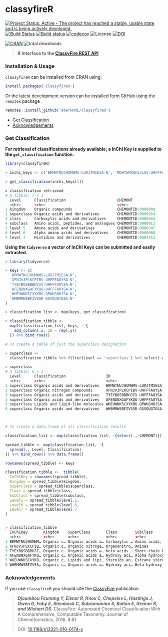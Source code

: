 # classyfireR

[![Project Status: Active - The project has reached a stable, usable state and is being actively developed.](http://www.repostatus.org/badges/latest/active.svg)](http://www.repostatus.org/#active)
[![Build Status](https://travis-ci.org/aberHRML/classyfireR.svg?branch=master)](https://travis-ci.org/aberHRML/classyfireR) [![Build status](https://ci.appveyor.com/api/projects/status/ua94fiotdmc0ssq5/branch/master?svg=true)](https://ci.appveyor.com/project/wilsontom/classyfirer/branch/master) [![codecov](https://codecov.io/gh/wilsontom/classyfireR/branch/master/graph/badge.svg)](https://codecov.io/gh/wilsontom/classyfireR) ![License](https://img.shields.io/badge/license-GNU%20GPL%20v3.0-blue.svg) [![DOI](https://zenodo.org/badge/118162964.svg)](https://zenodo.org/badge/latestdoi/118162964)

[![CRAN](https://www.r-pkg.org/badges/version/classyfireR)](https://cran.r-project.org/web/packages/classyfireR/index.html) ![total downloads](https://cranlogs.r-pkg.org/badges/grand-total/classyfireR?color=red)

> __R Interface to the [ClassyFire REST API](http://classyfire.wishartlab.com)__ 


### Installation & Usage
`classyfireR` can be installed from CRAN using;

```R
install.packages('classyfireR')
```

Or the latest development version can be installed form GitHub using the `remotes` package

```R
remotes::install_github('aberHRML/classyfireR')
```

* [Get Classification](get-classification)
* [Acknowledgements](#acknowledgements)

### Get Classification

__For retrieval of classifications already available; a InChI Key is supplied to the  `get_classification` function.__

```R
library(classyfireR)

> inchi_keys <- c('BRMWTNUJHUMWMS-LURJTMIESA-N', 'MDHYEMXUFSJLGV-UHFFFAOYSA-N')

> get_classification(inchi_keys[1])

✔ classification retrieved
# A tibble: 7 x 3
  Level      Classification                       CHEMONT          
  <chr>      <chr>                                <chr>            
1 kingdom    Organic compounds                    CHEMONTID:0000000
2 superclass Organic acids and derivatives        CHEMONTID:0000264
3 class      Carboxylic acids and derivatives     CHEMONTID:0000265
4 subclass   Amino acids, peptides, and analogues CHEMONTID:0000013
5 level 5    Amino acids and derivatives          CHEMONTID:0000347
6 level 6    Alpha amino acids and derivatives    CHEMONTID:0000060
7 level 7    Histidine and derivatives            CHEMONTID:0004311
```

__Using the `tidyverse` a vector of InChI Keys can be submitted and easily extracted.__

```R
> library(tidyverse)

> keys <- c(
  'BRMWTNUJHUMWMS-LURJTMIESA-N',
  'XFNJVJPLKCPIBV-UHFFFAOYSA-N',
  'TYEYBOSBBBHJIV-UHFFFAOYSA-N',
  'AFENDNXGAFYKQO-UHFFFAOYSA-N',
  'WHEUWNKSCXYKBU-QPWUGHHJSA-N',
  'WHBMMWSBFZVSSR-GSVOUGTGSA-N'
)

> classification_list <- map(keys, get_classification)

> classification_tibble <-
  map2(classification_list, keys, ~ {
    add_column(.x, ID = rep(.y))
  }) %>% bind_rows()

# To create a table of just the superclass designation

> superclass <-
  classification_tibble %>% filter(Level == 'superclass') %>% select(-c(CHEMONT))

> superclass
# A tibble: 6 x 3
  Level      Classification                  ID                         
  <chr>      <chr>                           <chr>                      
1 superclass Organic acids and derivatives   BRMWTNUJHUMWMS-LURJTMIESA-N
2 superclass Organic nitrogen compounds      XFNJVJPLKCPIBV-UHFFFAOYSA-N
3 superclass Organic acids and derivatives   TYEYBOSBBBHJIV-UHFFFAOYSA-N
4 superclass Organic acids and derivatives   AFENDNXGAFYKQO-UHFFFAOYSA-N
5 superclass Lipids and lipid-like molecules WHEUWNKSCXYKBU-QPWUGHHJSA-N
6 superclass Organic acids and derivatives   WHBMMWSBFZVSSR-GSVOUGTGSA-N



# To create a data.frame of all classification results

classification_list <- map(classification_list, ~{select(.,-CHEMONT)})

spread_tibble <- map(classification_list, ~{
  spread(., Level, Classification)  
}) %>% bind_rows() %>% data.frame()

rownames(spread_tibble) <- keys

classification_tibble <-  tibble(
  InChIKey = rownames(spread_tibble),
  Kingdom = spread_tibble$kingdom,
  SuperClass = spread_tibble$superclass,
  Class = spread_tibble$class,
  SubClass = spread_tibble$subclass,
  Level5 = spread_tibble$level.5,
  Level6 = spread_tibble$level.6,
  Level7 = spread_tibble$level.7
)


> classification_tibble
  InChIKey       Kingdom    SuperClass       Class        SubClass         Level5      Level6        Level7     
  <chr>          <chr>      <chr>            <chr>        <chr>            <chr>       <chr>         <chr>      
1 BRMWTNUJHUMWM… Organic c… Organic acids a… Carboxylic … Amino acids, pe… Amino acid… Alpha amino … Histidine …
2 XFNJVJPLKCPIB… Organic c… Organic nitroge… Organonitro… Amines           Primary am… Monoalkylami… NA         
3 TYEYBOSBBBHJI… Organic c… Organic acids a… Keto acids … Short-chain ket… NA          NA            NA         
4 AFENDNXGAFYKQ… Organic c… Organic acids a… Hydroxy aci… Alpha hydroxy a… NA          NA            NA         
5 WHEUWNKSCXYKB… Organic c… Lipids and lipi… Steroids an… Estrane steroids Estrogens … NA            NA         
6 WHBMMWSBFZVSS… Organic c… Organic acids a… Hydroxy aci… Beta hydroxy ac… NA          NA            NA    

```


### Acknowledgements

If you use `classyfireR` you should cite the [ClassyFire](https://jcheminf.springeropen.com/articles/10.1186/s13321-016-0174-y) publication

> ___Djoumbou Feunang Y, Eisner R, Knox C, Chepelev L, Hastings J, Owen G, Fahy E, Steinbeck C, Subramanian S, Bolton E, Greiner R, and Wishart DS___. ClassyFire: Automated Chemical Classification With A Comprehensive, Computable Taxonomy. Journal of Cheminformatics, 2016, 8:61.

> DOI: [10.1186/s13321-016-0174-y](https://jcheminf.springeropen.com/articles/10.1186/s13321-016-0174-y)
